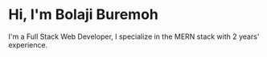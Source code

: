 # Hi, I'm Bolaji Buremoh

I'm a Full Stack Web Developer, I specialize in the MERN stack with 2 years' experience.
